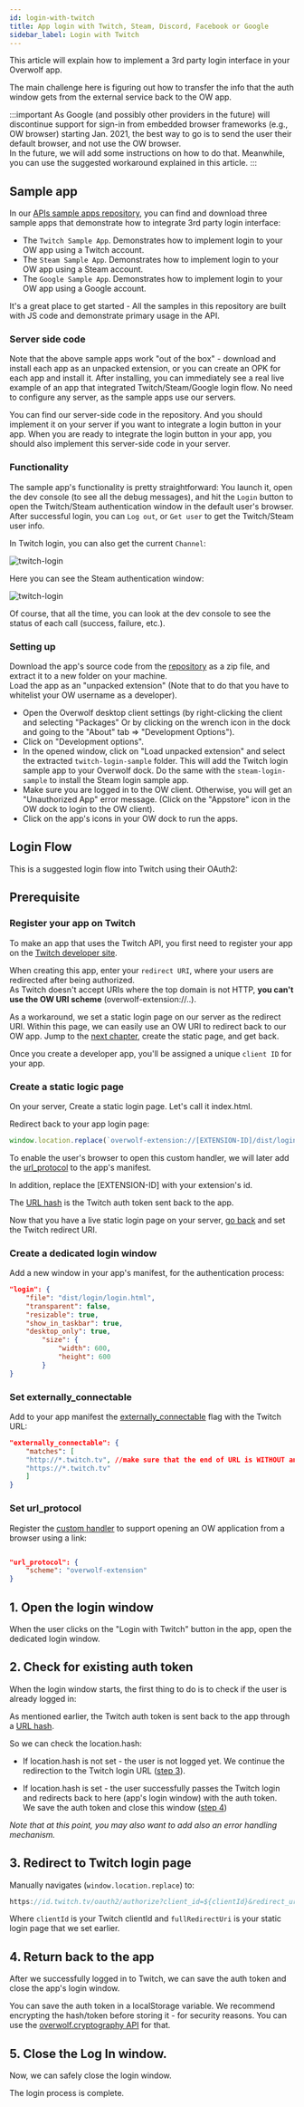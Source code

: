 ```yaml
---
id: login-with-twitch
title: App login with Twitch, Steam, Discord, Facebook or Google
sidebar_label: Login with Twitch
---
```


This article will explain how to implement a 3rd party login interface in your Overwolf app.  

The main challenge here is figuring out how to transfer the info that the auth window gets from the external service back to the OW app.

:::important
As Google (and possibly other providers in the future) will discontinue support for sign-in from embedded browser frameworks (e.g., OW browser) starting Jan. 2021, the best way to go is to send the user their default browser, and not use the OW browser.  
In the future, we will add some instructions on how to do that. Meanwhile, you can use the suggested workaround explained in this article.
:::

## Sample app

In our [APIs sample apps repository](https://github.com/overwolf/apis-sample-apps), you can find and download three sample apps that demonstrate how to integrate 3rd party login interface: 

* The `Twitch Sample App`. Demonstrates how to implement login to your OW app using a Twitch account.
* The `Steam Sample App`. Demonstrates how to implement login to your OW app using a Steam account.
* The `Google Sample App`. Demonstrates how to implement login to your OW app using a Google account.

It's a great place to get started - All the samples in this repository are built with JS code and demonstrate primary usage in the API.

### Server side code

Note that the above sample apps work "out of the box" - download and install each app as an unpacked extension, or you can create an OPK for each app and install it. After installing, you can immediately see a real live example of an app that integrated Twitch/Steam/Google login flow. No need to configure any server, as the sample apps use our servers.

You can find our server-side code in the repository. And you should implement it on your server if you want to integrate a login button in your app.
When you are ready to integrate the login button in your app, you should also implement this server-side code in your server.

### Functionality

The sample app's functionality is pretty straightforward: You launch it, open the dev console (to see all the debug messages), and hit the `Login` button to open the Twitch/Steam authentication window in the default user's browser. After successful login, you can `Log out`, or `Get user` to get the Twitch/Steam user info.  

In Twitch login, you can also get the current `Channel`:

![twitch-login](../assets/api-sample-apps/twitch-login.png)

Here you can see the Steam authentication window:

![twitch-login](../assets/api-sample-apps/steam.png)


Of course, that all the time, you can look at the dev console to see the status of each call (success, failure, etc.). 

### Setting up

Download the app's source code from the [repository](https://github.com/overwolf/apis-sample-apps) as a zip file, and extract it to a new folder on your machine.  
Load the app as an "unpacked extension" (Note that to do that you have to whitelist your OW username as a developer).

* Open the Overwolf desktop client settings (by right-clicking the client and selecting "Packages" Or by clicking on the wrench icon in the dock and going to the "About" tab => "Development Options").
* Click on "Development options".
* In the opened window, click on "Load unpacked extension" and select the extracted `twitch-login-sample` folder. This will add the Twitch login sample app to your Overwolf dock. Do the same with the `steam-login-sample` to install the Steam login sample app.
* Make sure you are logged in to the OW client. Otherwise, you will get an "Unauthorized App" error message. (Click on the "Appstore" icon in the OW dock to login to the OW client).
* Click on the app's icons in your OW dock to run the apps.

## Login Flow

This is a suggested login flow into Twitch using their OAuth2:

## Prerequisite

### Register your app on Twitch

To make an app that uses the Twitch API, you first need to register your app on the [Twitch developer site](https://dev.twitch.tv/dashboard/apps/create).  

When creating this app, enter your `redirect URI`, where your users are redirected after being authorized.  
As Twitch doesn't accept URIs where the top domain is not HTTP, **you can't use the OW URI scheme** (overwolf-extension://..).  

As a workaround, we set a static login page on our server as the redirect URI. Within this page, we can easily use an OW URI to redirect back to our OW app. Jump to the [next chapter](#create-a-static-logic-page), create the static page, and get back. 

Once you create a developer app, you'll be assigned a unique `client ID` for your app.

### Create a static logic page

On your server, Create a static login page. Let's call it index.html.

Redirect back to your app login page:

```js
window.location.replace(`overwolf-extension://[EXTENSION-ID]/dist/login/login.html${location.hash}`);
```

To enable the user's browser to open this custom handler, we will later add the [url_protocol](#set-url_protocol) to the app's manifest.

In addition, replace the [EXTENSION-ID] with your extension's id.  

The [URL hash](https://www.w3schools.com/jsref/prop_loc_hash.asp) is the Twitch auth token sent back to the app.

Now that you have a live static login page on your server, [go back](#register-your-app-on-twitch) and set the Twitch redirect URI.

### Create a dedicated login window

Add a new window in your app's manifest, for the authentication process:

```json
"login": {
    "file": "dist/login/login.html",
    "transparent": false,
    "resizable": true,
    "show_in_taskbar": true,
    "desktop_only": true,
        "size": {
            "width": 600,
            "height": 600
        }
}
```

### Set externally_connectable

Add to your app manifest the [externally_connectable](../api/manifest-json#externally_connectable) flag with the Twitch URL:

```json
"externally_connectable": {
    "matches": [
    "http://*.twitch.tv", //make sure that the end of URL is WITHOUT any slash/backslash
    "https://*.twitch.tv"
    ]
}
```

### Set url_protocol

Register the [custom handler](../api/manifest-json#url_protocol-object) to support opening an OW application from a browser using a link:

```json

"url_protocol": {
    "scheme": "overwolf-extension"
}
```

## 1. Open the login window

When the user clicks on the "Login with Twitch" button in the app, open the dedicated login window.

## 2. Check for existing auth token

When the login window starts, the first thing to do is to check if the user is already logged in:  

As mentioned earlier, the Twitch auth token is sent back to the app through a [URL hash](https://www.w3schools.com/jsref/prop_loc_hash.asp).

So we can check the location.hash: 

* If location.hash is not set - the user is not logged yet. We continue the redirection to the Twitch login URL ([step 3](#3-redirect-to-twitch-login-page)).

* If location.hash is set - the user successfully passes the Twitch login and redirects back to here (app's login window) with the auth token.  
  We save the auth token and close this window ([step 4](#4-return-back-to-the-app))

*Note that at this point, you may also want to add also an error handling mechanism.*

## 3. Redirect to Twitch login page

Manually navigates (`window.location.replace`) to: 

```js
https://id.twitch.tv/oauth2/authorize?client_id=${clientId}&redirect_uri=${fullRedirectUri}`
```

Where `clientId` is your Twitch clientId and `fullRedirectUri` is your static login page that we set earlier. 
 
## 4. Return back to the app

After we successfully logged in to Twitch, we can save the auth token and close the app's login window.

You can save the auth token in a localStorage variable. We recommend encrypting the hash/token before storing it - for security reasons. You can use the [overwolf.cryptography API](../api/overwolf-cryptography) for that.

## 5.  Close the Log In window.

Now, we can safely close the login window. 

The login process is complete.
